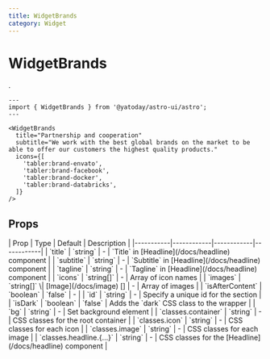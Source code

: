 ```yaml
---
title: WidgetBrands
category: Widget
---
```




# WidgetBrands

<SourceLink name="WidgetBrands" />

.

<Demo title="">
  <WidgetBrands
    title="Partnership and cooperation"
    subtitle="We work with the best global brands on the market to be able to offer our customers the highest quality products."
    icons={[
      'tabler:brand-envato',
      'tabler:brand-facebook',
      'tabler:brand-docker',
      'tabler:brand-databricks',
    ]}
  />
</Demo>

```astro
---
import { WidgetBrands } from '@yatoday/astro-ui/astro';
---

<WidgetBrands
  title="Partnership and cooperation"
  subtitle="We work with the best global brands on the market to be able to offer our customers the highest quality products."
  icons={[
    'tabler:brand-envato',
    'tabler:brand-facebook',
    'tabler:brand-docker',
    'tabler:brand-databricks',
  ]}
/>
```

## Props

<div className="overflow-x-auto">
  <div className="min-w-xl">
    | Prop | Type | Default | Description | 
    |-----------|------------|------------|------------| 
    | `title` | `string` | - | `Title` in [Headline](/docs/headline) component | 
    | `subtitle` | `string` | - | `Subtitle` in [Headline](/docs/headline) component | 
    | `tagline` | `string` | - | `Tagline` in [Headline](/docs/headline) component | 
    | `icons` | `string[]` | - | Array of icon names | 
    | `images` | `string[]` \| [Image](/docs/image) [] | - | Array of images |
    | `isAfterContent` | `boolean` | `false` | - |
    | `id` | `string` | - | Specify a unique id for the section | 
    | `isDark` | `boolean` | `false` | Adds the `dark` CSS class to the wrapper |
    | `bg` | `string` | - | Set background element |
    | `classes.container` | `string` | - | CSS classes for the root container | 
    | `classes.icon` | `string` | - | CSS classes for each icon | 
    | `classes.image` | `string` | - | CSS classes for each image |
    | `classes.headline.{...}` | `string` | - | CSS classes for the [Headline](/docs/headline) component |
  </div>
</div>
